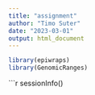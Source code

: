 ---
title: "assignment"
author: "Timo Suter"
date: "2023-03-01"
output: html_document
---

```{r setup}
library(epiwraps)
library(GenomicRanges)
```

```{r session}
sessionInfo()